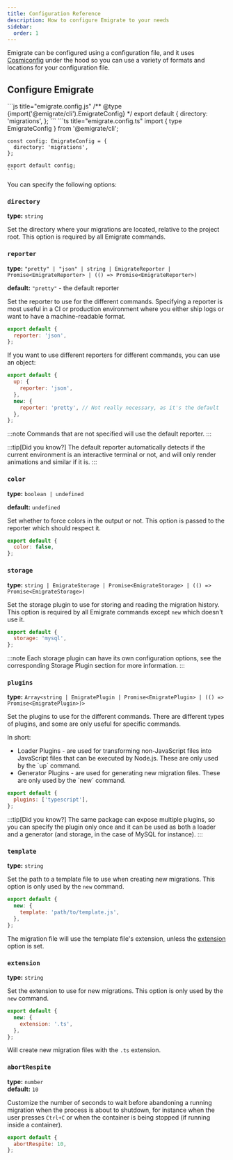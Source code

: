 ```yaml
---
title: Configuration Reference
description: How to configure Emigrate to your needs
sidebar:
  order: 1
---
```



Emigrate can be configured using a configuration file, and it uses [Cosmiconfig](https://github.com/cosmiconfig/cosmiconfig) under the hood
so you can use a variety of formats and locations for your configuration file.

## Configure Emigrate

<Tabs>
  <TabItem label="JavaScript">
    ```js title="emigrate.config.js"
    /** @type {import('@emigrate/cli').EmigrateConfig} */
    export default {
      directory: 'migrations',
    };
    ```
  </TabItem>
  <TabItem label="TypeScript">
    ```ts title="emigrate.config.ts"
    import { type EmigrateConfig } from '@emigrate/cli';

    const config: EmigrateConfig = {
      directory: 'migrations',
    };

    export default config;
    ```
  </TabItem>
</Tabs>

You can specify the following options:

### `directory`

**type:** `string`

Set the directory where your migrations are located, relative to the project root. This option is required by all Emigrate commands.

### `reporter`

**type:** `"pretty" | "json" | string | EmigrateReporter | Promise<EmigrateReporter> | (() => Promise<EmigrateReporter>)`

**default:** `"pretty"` - the default reporter

Set the reporter to use for the different commands. Specifying a <Link href="/plugins/reporters/">reporter</Link> is most useful in a CI or production environment where you either ship logs or want to have a machine-readable format.

```js title="emigrate.config.js" {2}
export default {
  reporter: 'json',
};
```

If you want to use different reporters for different commands, you can use an object:

```js title="emigrate.config.js" {2-4}
export default {
  up: {
    reporter: 'json',
  },
  new: {
    reporter: 'pretty', // Not really necessary, as it's the default
  },
};
```

:::note
Commands that are not specified will use the default reporter.
:::

:::tip[Did you know?]
The default reporter automatically detects if the current environment is an interactive terminal or not, and will only render animations and similar if it is.
:::

### `color`

**type:** `boolean | undefined`

**default:** `undefined`

Set whether to force colors in the output or not. This option is passed to the reporter which should respect it.

```js title="emigrate.config.js" {2}
export default {
  color: false,
};
```

### `storage`

**type:** `string | EmigrateStorage | Promise<EmigrateStorage> | (() => Promise<EmigrateStorage>)`

Set the <Link href="/plugins/storage/">storage plugin</Link> to use for storing and reading the migration history. This option is required by all Emigrate commands except `new` which doesn't use it.

```js title="emigrate.config.js" {2}
export default {
  storage: 'mysql',
};
```

:::note
Each storage plugin can have its own configuration options, see the corresponding <Link href="/plugins/storage/#available-storage-plugins">Storage Plugin</Link> section for more information.
:::

### `plugins`

**type:** `Array<string | EmigratePlugin | Promise<EmigratePlugin> | (() => Promise<EmigratePlugin>)>`

Set the plugins to use for the different commands. There are different types of plugins, and some are only useful for specific commands.

In short:

* <Link href="/plugins/loaders/">Loader Plugins</Link> - are used for transforming non-JavaScript files into JavaScript files that can be executed by Node.js. These are only used by the `up` command.
* <Link href="/plugins/generators/">Generator Plugins</Link> - are used for generating new migration files. These are only used by the `new` command.

```js title="emigrate.config.js" {2}
export default {
  plugins: ['typescript'],
};
```

:::tip[Did you know?]
The same package can expose multiple plugins, so you can specify the plugin only once and it can be used as both a loader and a generator (and storage, in the case of <Link href="/plugins/storage/mysql/">MySQL</Link> for instance).
:::

### `template`

**type:** `string`

Set the path to a template file to use when creating new migrations. This option is only used by the `new` command.

```js title="emigrate.config.js" {2-4}
export default {
  new: {
    template: 'path/to/template.js',
  },
};
```

The migration file will use the template file's extension, unless the [extension](#extension) option is set.

### `extension`

**type:** `string`

Set the extension to use for new migrations. This option is only used by the `new` command.

```js title="emigrate.config.js" {2-4}
export default {
  new: {
    extension: '.ts',
  },
};
```

Will create new migration files with the `.ts` extension.

### `abortRespite`

**type:** `number`  
**default:** `10`

Customize the number of seconds to wait before abandoning a running migration when the process is about to shutdown, for instance when the user presses `Ctrl+C` or when the container is being stopped (if running inside a container).

```js title="emigrate.config.js" {2}
export default {
  abortRespite: 10,
};
```
